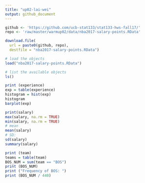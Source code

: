 ```yaml
---
title: "up02-lai-wei"
output: github_document
---
```

```r
github <- 'https://github.com/ucb-stat133/stat133-hws-fall17/'
repo <- 'raw/master/warmup02/data/nba2017-salary-points.RData'

download.file(
  url = paste0(github, repo),
  destfile = "nba2017-salary-points.RData")

# load the objects
load("nba2017-salary-points.RData")

# list the available objects
ls()

print (experience)
exp = table(experience)
histogram = hist(exp)
histogram
barplot(exp)

print(salary)
max(salary, na.rm = TRUE)
min(salary, na.rm = TRUE)
# mean
mean(salary)
# SD:
sd(salary)
summary(salary)

print (team)
teams = table(team)
BOS_NUM = sum(team == "BOS")
print (BOS_NUM)
print ("Frequency of BOS: ")
print (BOS_NUM / 440)
```